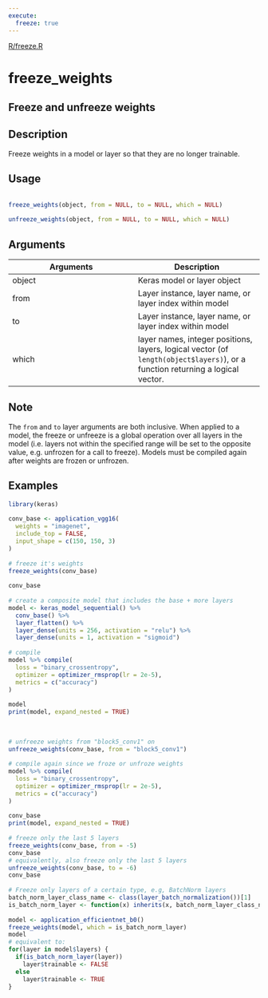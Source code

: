 ```yaml
---
execute:
  freeze: true
---
```


[R/freeze.R](https://github.com/rstudio/keras//blob/main/R/freeze.R#L89) 

# freeze_weights

## Freeze and unfreeze weights

## Description
 Freeze weights in a model or layer so that they are no longer trainable. 


## Usage
```r
 
freeze_weights(object, from = NULL, to = NULL, which = NULL) 
 
unfreeze_weights(object, from = NULL, to = NULL, which = NULL) 
```

## Arguments
|Arguments|Description|
|---|---|
| object | Keras model or layer object |
| from | Layer instance, layer name, or layer index within model |
| to | Layer instance, layer name, or layer index within model |
| which | layer names, integer positions, layers, logical vector (of `length(object$layers)`), or a function returning a logical vector. |




## Note
 The `from` and `to` layer arguments are both inclusive.  When applied to a model, the freeze or unfreeze is a global operation over all layers in the model (i.e. layers not within the specified range will be set to the opposite value, e.g. unfrozen for a call to freeze).  Models must be compiled again after weights are frozen or unfrozen. 

## Examples
```r
library(keras)
 
conv_base <- application_vgg16( 
  weights = "imagenet", 
  include_top = FALSE, 
  input_shape = c(150, 150, 3) 
) 
 
# freeze it's weights 
freeze_weights(conv_base) 
 
conv_base 
 
# create a composite model that includes the base + more layers 
model <- keras_model_sequential() %>% 
  conv_base() %>% 
  layer_flatten() %>% 
  layer_dense(units = 256, activation = "relu") %>% 
  layer_dense(units = 1, activation = "sigmoid") 
 
# compile 
model %>% compile( 
  loss = "binary_crossentropy", 
  optimizer = optimizer_rmsprop(lr = 2e-5), 
  metrics = c("accuracy") 
) 
 
model 
print(model, expand_nested = TRUE) 
 
 
 
# unfreeze weights from "block5_conv1" on 
unfreeze_weights(conv_base, from = "block5_conv1") 
 
# compile again since we froze or unfroze weights 
model %>% compile( 
  loss = "binary_crossentropy", 
  optimizer = optimizer_rmsprop(lr = 2e-5), 
  metrics = c("accuracy") 
) 
 
conv_base 
print(model, expand_nested = TRUE) 
 
# freeze only the last 5 layers 
freeze_weights(conv_base, from = -5) 
conv_base 
# equivalently, also freeze only the last 5 layers 
unfreeze_weights(conv_base, to = -6) 
conv_base 
 
# Freeze only layers of a certain type, e.g, BatchNorm layers 
batch_norm_layer_class_name <- class(layer_batch_normalization())[1] 
is_batch_norm_layer <- function(x) inherits(x, batch_norm_layer_class_name) 
 
model <- application_efficientnet_b0() 
freeze_weights(model, which = is_batch_norm_layer) 
model 
# equivalent to: 
for(layer in model$layers) { 
  if(is_batch_norm_layer(layer)) 
    layer$trainable <- FALSE 
  else 
    layer$trainable <- TRUE 
} 
 
```



